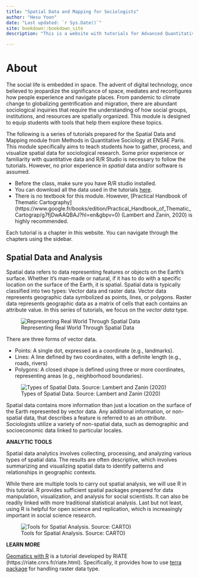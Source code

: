 ```yaml
--- 
title: "Spatial Data and Mapping for Sociologists"
author: "Hesu Yoon"
date: "Last updated: `r Sys.Date()`"
site: bookdown::bookdown_site
description: "This is a website with tutorials for Advanced Quantitative Methods in Contemporary Sociology's Spatial Data and Mapping module."

---
```


# About

The social life is embedded in space. The advent of digital technology, once believed to jeopardize the significance of space, mediates and reconfigures how people experience and navigate places. From pandemic to climate change to globalizing gentrification and migration, there are abundant sociological inquiries that require the understanding of how social groups, institutions, and resources are spatially organized. This module is designed to equip students with tools that help them explore these topics.

The following is a series of tutorials prepared for the Spatial Data and Mapping module from Methods in Quantitative Sociology at ENSAE Paris. This module specifically aims to teach students how to gather, process, and visualize spatial data for sociological research. Some prior experience or familiarity with quantitative data and R/R Studio is necessary to follow the tutorials. However, no prior experience in *spatial* data and/or software is assumed.

 * Before the class, make sure you have R/R studio installed.
 * You can download all the data used in the tutorials [here](https://github.com/hyoon28/soc-gis-tutorial/tree/main/data).
 * There is no textbook for this module. However, [Practical Handbook of Thematic Cartography] (https://www.google.fr/books/edition/Practical_Handbook_of_Thematic_Cartograp/g7fjDwAAQBAJ?hl=en&gbpv=0) (Lambert and Zanin, 2020) is highly recommended.

Each tutorial is a chapter in this website. You can navigate through the chapters using the sidebar. 


## Spatial Data and Analysis

Spatial data refers to data representing features or objects on the Earth’s surface. Whether it’s man-made or natural, if it has to do with a specific location on the surface of the Earth, it is spatial. Spatial data is typically classified into two types: Vector data and raster data. Vector data represents geographic data symbolized as points, lines, or polygons. Raster data represents geographic data as a matrix of cells that each contains an attribute value. In this series of tutorials, we focus on the *vector data* type.

![Representing Real World Through Spatial Data](/Users/hesuyoon/Documents/ENSAE-CREST/2024/2 Fall/Teaching/Advanced_Method/soc-gis-tutorial/images/types-of-data.png)


There are three forms of vector data.

 - Points: A single dot, expressed as a coordinate (e.g., landmarks).
 - Lines: A line defined by two coordinates, with a definite length (e.g., roads, rivers)
 - Polygons: A closed shape is defined using three or more coordinates, representing areas (e.g., neighborhood boundaries).
 
![Types of Spatial Data. Source: Lambert and Zanin (2020)](/Users/hesuyoon/Documents/ENSAE-CREST/2024/2 Fall/Teaching/Advanced_Method/soc-gis-tutorial/images/vector_raster.png)

Spatial data contains more information than just a location on the surface of the Earth represented by vector data. Any additional information, or non-spatial data, that describes a feature is referred to as an *attribute*. Sociologists utilize a variety of non-spatial data, such as demographic and socioeconomic data linked to particular locales.


**ANALYTIC TOOLS**

Spatial data analytics involves collecting, processing, and analyzing various types of spatial data. The results are often descriptive, which involves summarizing and visualizing spatial data to identify patterns and relationships in geographic contexts.

While there are multiple tools to carry out spatial analysis, we will use R in this tutorial. R provides sufficient spatial packages prepared for data manipulation, visualization, and analysis for social scientists. It can also be readily linked with more traditional statistical analysis. Last but not least, using R is helpful for open science and replication, which is increasingly important in social science research. 



![Tools for Spatial Analysis. Source: CARTO)](/Users/hesuyoon/Documents/ENSAE-CREST/2024/2 Fall/Teaching/Advanced_Method/soc-gis-tutorial/images/spatial-analysis.png)



**LEARN MORE**

[Geomatics with R](https://rcarto.github.io/geomatique_avec_r/) is a tutorial developed by RIATE (https://riate.cnrs.fr/riate.html). Specifically, it provides how to use [terra package]( https://rcarto.github.io/geomatique_avec_r/09_package_terra.html) for handling raster data type.



